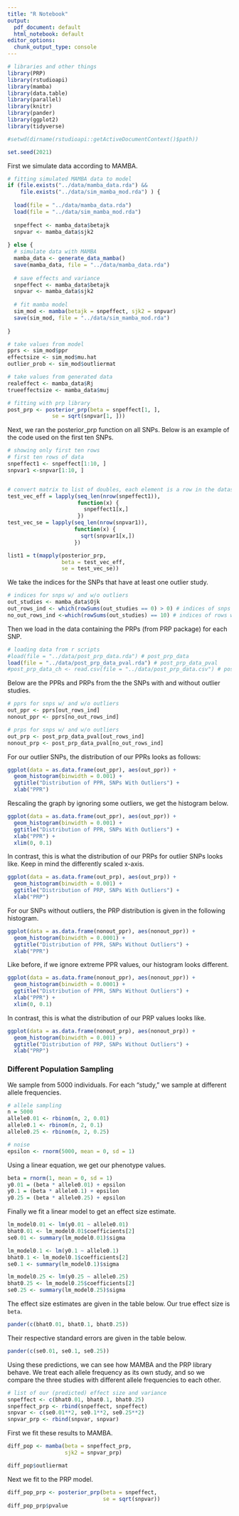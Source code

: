 ```yaml
---
title: "R Notebook"
output:
  pdf_document: default
  html_notebook: default
editor_options: 
  chunk_output_type: console
---
```



```r
# libraries and other things
library(PRP)
library(rstudioapi)
library(mamba)
library(data.table)
library(parallel)
library(knitr)
library(pander)
library(ggplot2)
library(tidyverse)

#setwd(dirname(rstudioapi::getActiveDocumentContext()$path))

set.seed(2021)
```


First we simulate data according to MAMBA.
```r
# fitting simulated MAMBA data to model
if (file.exists("../data/mamba_data.rda") &&
    file.exists("../data/sim_mamba_mod.rda") ) {
  
  load(file = "../data/mamba_data.rda")
  load(file = "../data/sim_mamba_mod.rda")
  
  snpeffect <- mamba_data$betajk
  snpvar <- mamba_data$sjk2
  
} else {
  # simulate data with MAMBA
  mamba_data <- generate_data_mamba()
  save(mamba_data, file = "../data/mamba_data.rda")
  
  # save effects and variance
  snpeffect <- mamba_data$betajk
  snpvar <- mamba_data$sjk2
  
  # fit mamba model
  sim_mod <- mamba(betajk = snpeffect, sjk2 = snpvar)
  save(sim_mod, file = "../data/sim_mamba_mod.rda")
  
}

# take values from model
pprs <- sim_mod$ppr
effectsize <- sim_mod$mu.hat
outlier_prob <- sim_mod$outliermat

# take values from generated data
realeffect <- mamba_data$Rj
trueeffectsize <- mamba_data$muj

```



```r
# fitting with prp library
post_prp <- posterior_prp(beta = snpeffect[1, ],
              se = sqrt(snpvar[1, ]))
```


Next, we ran the posterior_prp function on all SNPs. Below is an example of the code used on the first ten SNPs.
```r
# showing only first ten rows
# first ten rows of data
snpeffect1 <- snpeffect[1:10, ]
snpvar1 <-snpvar[1:10, ]


# convert matrix to list of doubles, each element is a row in the dataset
test_vec_eff = lapply(seq_len(nrow(snpeffect1)),
                      function(x) {
                        snpeffect1[x,]
                      })
test_vec_se = lapply(seq_len(nrow(snpvar1)),
                     function(x) {
                       sqrt(snpvar1[x,])
                     })

list1 = t(mapply(posterior_prp,
                 beta = test_vec_eff,
                 se = test_vec_se))

```


We take the indices for the SNPs that have at least one outlier study.
```r
# indices for snps w/ and w/o outliers
out_studies <- mamba_data$Ojk
out_rows_ind <- which(rowSums(out_studies == 0) > 0) # indices of snps with outlier studies
no_out_rows_ind <-which(rowSums(out_studies) == 10) # indices of rows w/o outliers
```


Then we load in the data containing the PRPs (from PRP package) for each SNP.
```r
# loading data from r scripts
#load(file = "../data/post_prp_data.rda") # post_prp_data
load(file = "../data/post_prp_data_pval.rda") # post_prp_data_pval
#post_prp_data_ch <- read.csv(file = "../data/post_prp_data.csv") # post_prp_data_ch
```


Below are the PPRs and PRPs from the the SNPs with and without outlier studies.
```r
# pprs for snps w/ and w/o outliers
out_ppr <- pprs[out_rows_ind]
nonout_ppr <- pprs[no_out_rows_ind]
```


```r
# prps for snps w/ and w/o outliers
out_prp <- post_prp_data_pval[out_rows_ind]
nonout_prp <- post_prp_data_pval[no_out_rows_ind]
```

For our outlier SNPs, the distribution of our PPRs looks as follows:
```r
ggplot(data = as.data.frame(out_ppr), aes(out_ppr)) +
  geom_histogram(binwidth = 0.001) +
  ggtitle("Distribution of PPR, SNPs With Outliers") +
  xlab("PPR")
```

Rescaling the graph by ignoring some outliers, we get the histogram below.
```r
ggplot(data = as.data.frame(out_ppr), aes(out_ppr)) +
  geom_histogram(binwidth = 0.001) +
  ggtitle("Distribution of PPR, SNPs With Outliers") +
  xlab("PPR") +
  xlim(0, 0.1)
```

In contrast, this is what the distribution of our PRPs for outlier SNPs looks like. Keep in mind the differently scaled x-axis.
```r
ggplot(data = as.data.frame(out_prp), aes(out_prp)) +
  geom_histogram(binwidth = 0.001) +
  ggtitle("Distribution of PRP, SNPs With Outliers") +
  xlab("PRP")
```



For our SNPs without outliers, the PRP distribution is given in the following histogram.

```r
ggplot(data = as.data.frame(nonout_ppr), aes(nonout_ppr)) +
  geom_histogram(binwidth = 0.0001) +
  ggtitle("Distribution of PPR, SNPs Without Outliers") +
  xlab("PPR")
```

Like before, if we ignore extreme PPR values, our histogram looks different.
```r
ggplot(data = as.data.frame(nonout_ppr), aes(nonout_ppr)) +
  geom_histogram(binwidth = 0.0001) +
  ggtitle("Distribution of PPR, SNPs Without Outliers") +
  xlab("PPR") +
  xlim(0, 0.1)
```

In contrast, this is what the distribution of our PRP values looks like.
```r
ggplot(data = as.data.frame(nonout_prp), aes(nonout_prp)) +
  geom_histogram(binwidth = 0.001) +
  ggtitle("Distribution of PRP, SNPs Without Outliers") +
  xlab("PRP")
```

\newpage
### Different Population Sampling


We sample from 5000 individuals. For each "study," we sample at different allele frequencies.
```r
# allele sampling
n = 5000
allele0.01 <- rbinom(n, 2, 0.01)
allele0.1 <- rbinom(n, 2, 0.1)
allele0.25 <- rbinom(n, 2, 0.25)

# noise
epsilon <- rnorm(5000, mean = 0, sd = 1)
```


Using a linear equation, we get our phenotype values.
```r
beta = rnorm(1, mean = 0, sd = 1)
y0.01 = (beta * allele0.01) + epsilon
y0.1 = (beta * allele0.1) + epsilon
y0.25 = (beta * allele0.25) + epsilon
```


Finally we fit a linear model to get an effect size estimate.
```r
lm_model0.01 <- lm(y0.01 ~ allele0.01)
bhat0.01 <- lm_model0.01$coefficients[2]
se0.01 <- summary(lm_model0.01)$sigma

lm_model0.1 <- lm(y0.1 ~ allele0.1)
bhat0.1 <- lm_model0.1$coefficients[2]
se0.1 <- summary(lm_model0.1)$sigma

lm_model0.25 <- lm(y0.25 ~ allele0.25)
bhat0.25 <- lm_model0.25$coefficients[2]
se0.25 <- summary(lm_model0.25)$sigma
```

The effect size estimates are given in the table below. Our true effect size is `beta`.
```r
pander(c(bhat0.01, bhat0.1, bhat0.25))
```

Their respective standard errors are given in the table below.
```r
pander(c(se0.01, se0.1, se0.25))
```

Using these predictions, we can see how MAMBA and the PRP library behave. We treat each allele frequency as its own study, and so we compare the three studies with different allele frequencies to each other.
```r
# list of our (predicted) effect size and variance
snpeffect <- c(bhat0.01, bhat0.1, bhat0.25)
snpeffect_prp <- rbind(snpeffect, snpeffect)
snpvar <- c(se0.01**2, se0.1**2, se0.25**2)
snpvar_prp <- rbind(snpvar, snpvar)


```


First we fit these results to MAMBA.
```r
diff_pop <- mamba(beta = snpeffect_prp,
                  sjk2 = snpvar_prp)
```

```r
diff_pop$outliermat
```

Next we fit to the PRP model.

```r
diff_pop_prp <- posterior_prp(beta = snpeffect,
                              se = sqrt(snpvar))
diff_pop_prp$pvalue
```

